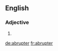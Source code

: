 ==English==

===Adjective===
{{head|en}}

# {{en-comparative of|abrupt}}

[[de:abrupter]]
[[fr:abrupter]]